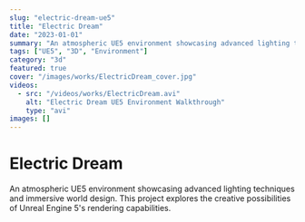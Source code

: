 ```yaml
---
slug: "electric-dream-ue5"
title: "Electric Dream"
date: "2023-01-01"
summary: "An atmospheric UE5 environment showcasing advanced lighting techniques"
tags: ["UE5", "3D", "Environment"]
category: "3d"
featured: true
cover: "/images/works/ElectricDream_cover.jpg"
videos:
  - src: "/videos/works/ElectricDream.avi"
    alt: "Electric Dream UE5 Environment Walkthrough"
    type: "avi"
images: []
---
```


# Electric Dream

An atmospheric UE5 environment showcasing advanced lighting techniques and immersive world design. This project explores the creative possibilities of Unreal Engine 5's rendering capabilities.
